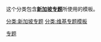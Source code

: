 {{template category}}
这个分类包含'''[[维基百科:新加坡专题|新加坡专题]]'''所使用的模板。

[[分类:新加坡专题|分类:新加坡专题]]
[[分类:维基专题模板|分类:维基专题模板]]
[[Category:新加坡模板|专题]]
